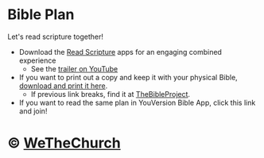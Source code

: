# Bible Plan

Let's read scripture together!

* Download the [Read Scripture](https://www.readscripture.org/) apps for an engaging combined experience
  * See the [trailer on YouTube](https://youtu.be/LR4WfUCNfX4)
* If you want to print out a copy and keep it with your physical Bible, [download and print it here](https://s3-us-west-2.amazonaws.com/tbp-web/media/Quarterlies_Other%20Downloads/RS_Reading%20Plan_1YR.pdf).
  * If previous link breaks, find it at [TheBibleProject](https://thebibleproject.com/).
* If you want to read the same plan in YouVersion Bible App, click this link and join!

# &copy; [WeTheChurch][wtc]
[wtc]: /
